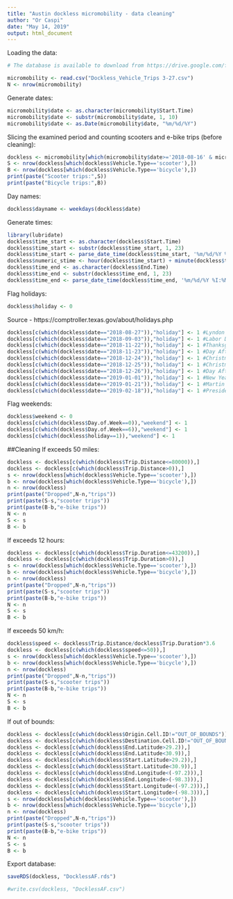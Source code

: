```yaml
---
title: "Austin dockless micromobility - data cleaning"
author: "Or Caspi"
date: "May 14, 2019"
output: html_document
---
```

Loading the data:
```r
# The database is available to download from https://drive.google.com/file/d/1uHDza25XWuaCml3jeToR6JMtOgbNwScx/view?usp=sharing

micromobility <- read.csv("Dockless_Vehicle_Trips 3-27.csv")
N <- nrow(micromobility)
```

Generate dates:
```r
micromobility$date <- as.character(micromobility$Start.Time)
micromobility$date <- substr(micromobility$date, 1, 10)
micromobility$date <- as.Date(micromobility$date, "%m/%d/%Y")
```

Slicing the examined period and counting scooters and e-bike trips (before cleaning):
```r
dockless <- micromobility[which(micromobility$date>='2018-08-16' & micromobility$date<'2019-03-01'),]
S <- nrow(dockless[which(dockless$Vehicle.Type=='scooter'),])
B <- nrow(dockless[which(dockless$Vehicle.Type=='bicycle'),])
print(paste("Scooter trips:",S))
print(paste("Bicycle trips:",B))
```

Day names:
```r
dockless$dayname <- weekdays(dockless$date)
```

Generate times:
```r
library(lubridate)
dockless$time_start <- as.character(dockless$Start.Time)
dockless$time_start <- substr(dockless$time_start, 1, 23)
dockless$time_start <- parse_date_time(dockless$time_start, '%m/%d/%Y %I:%M:%S %p')
dockless$numeric_stime <- hour(dockless$time_start) + minute(dockless$time_start)/60
dockless$time_end <- as.character(dockless$End.Time)
dockless$time_end <- substr(dockless$time_end, 1, 23)
dockless$time_end <- parse_date_time(dockless$time_end, '%m/%d/%Y %I:%M:%S %p')
```

Flag holidays:
```r
dockless$holiday <- 0
```
Source - https://comptroller.texas.gov/about/holidays.php
```r
dockless[c(which(dockless$date=="2018-08-27")),"holiday"] <- 1 #Lyndon Baines Johnson Day
dockless[c(which(dockless$date=="2018-09-03")),"holiday"] <- 1 #Labor Day
dockless[c(which(dockless$date=="2018-11-22")),"holiday"] <- 1 #Thanksgiving Day
dockless[c(which(dockless$date=="2018-11-23")),"holiday"] <- 1 #Day After Thanksgivig
dockless[c(which(dockless$date=="2018-12-24")),"holiday"] <- 1 #Christmas Eve Day
dockless[c(which(dockless$date=="2018-12-25")),"holiday"] <- 1 #Christmas Day
dockless[c(which(dockless$date=="2018-12-26")),"holiday"] <- 1 #Day After Christmas
dockless[c(which(dockless$date=="2019-01-01")),"holiday"] <- 1 #New Year's Day
dockless[c(which(dockless$date=="2019-01-21")),"holiday"] <- 1 #Martin Luther King, Jr. Day
dockless[c(which(dockless$date=="2019-02-18")),"holiday"] <- 1 #Presidents' Day
```

Flag weekends:
```r
dockless$weekend <- 0
dockless[c(which(dockless$Day.of.Week==0)),"weekend"] <- 1
dockless[c(which(dockless$Day.of.Week==6)),"weekend"] <- 1
dockless[c(which(dockless$holiday==1)),"weekend"] <- 1
```

##Cleaning
If exceeds 50 miles:
```r
dockless <- dockless[c(which(dockless$Trip.Distance<=80000)),]
dockless <- dockless[c(which(dockless$Trip.Distance>0)),]
s <- nrow(dockless[which(dockless$Vehicle.Type=='scooter'),])
b <- nrow(dockless[which(dockless$Vehicle.Type=='bicycle'),])
n <- nrow(dockless)
print(paste("Dropped",N-n,"trips"))
print(paste(S-s,"scooter trips"))
print(paste(B-b,"e-bike trips"))
N <- n
S <- s
B <- b
```
If exceeds 12 hours:
```r
dockless <- dockless[c(which(dockless$Trip.Duration<=43200)),]
dockless <- dockless[c(which(dockless$Trip.Duration>0)),]
s <- nrow(dockless[which(dockless$Vehicle.Type=='scooter'),])
b <- nrow(dockless[which(dockless$Vehicle.Type=='bicycle'),])
n <- nrow(dockless)
print(paste("Dropped",N-n,"trips"))
print(paste(S-s,"scooter trips"))
print(paste(B-b,"e-bike trips"))
N <- n
S <- s
B <- b
```
If exceeds 50 km/h:
```r
dockless$speed <- dockless$Trip.Distance/dockless$Trip.Duration*3.6
dockless <- dockless[c(which(dockless$speed<=50)),]
s <- nrow(dockless[which(dockless$Vehicle.Type=='scooter'),])
b <- nrow(dockless[which(dockless$Vehicle.Type=='bicycle'),])
n <- nrow(dockless)
print(paste("Dropped",N-n,"trips"))
print(paste(S-s,"scooter trips"))
print(paste(B-b,"e-bike trips"))
N <- n
S <- s
B <- b
```
If out of bounds:
```r
dockless <- dockless[c(which(dockless$Origin.Cell.ID!="OUT_OF_BOUNDS")),]
dockless <- dockless[c(which(dockless$Destination.Cell.ID!="OUT_OF_BOUNDS")),]
dockless <- dockless[c(which(dockless$End.Latitude>29.2)),]
dockless <- dockless[c(which(dockless$End.Latitude<30.9)),]
dockless <- dockless[c(which(dockless$Start.Latitude>29.2)),]
dockless <- dockless[c(which(dockless$Start.Latitude<30.9)),]
dockless <- dockless[c(which(dockless$End.Longitude<(-97.2))),]
dockless <- dockless[c(which(dockless$End.Longitude>(-98.3))),]
dockless <- dockless[c(which(dockless$Start.Longitude<(-97.2))),]
dockless <- dockless[c(which(dockless$Start.Longitude>(-98.3))),]
s <- nrow(dockless[which(dockless$Vehicle.Type=='scooter'),])
b <- nrow(dockless[which(dockless$Vehicle.Type=='bicycle'),])
n <- nrow(dockless)
print(paste("Dropped",N-n,"trips"))
print(paste(S-s,"scooter trips"))
print(paste(B-b,"e-bike trips"))
N <- n
S <- s
B <- b
```

Export database:
```r
saveRDS(dockless, "DocklessAF.rds")
```
```r
#write.csv(dockless, "DocklessAF.csv")
```

